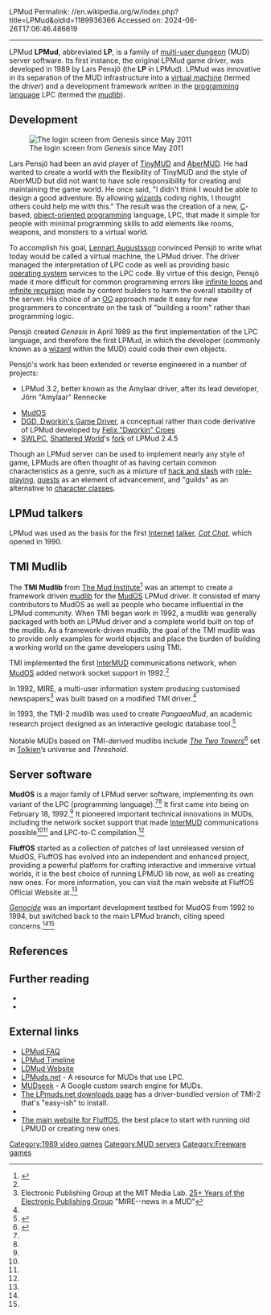 LPMud
Permalink: //en.wikipedia.org/w/index.php?title=LPMud&oldid=1189936366
Accessed on: 2024-06-26T17:06:46.486619



------
LPMud
{{Short description|MUD server software}}
'''LPMud''', abbreviated '''LP''', is a family of [[multi-user dungeon]] (MUD) server software. Its first instance, the original LPMud game driver, was developed in 1989 by Lars Pensjö (the '''LP''' in LPMud).{{R|bartle-lars|shahromine-mudlib|pike}} LPMud was innovative in its separation of the MUD infrastructure into a [[virtual machine]] (termed the ''driver'') and a development framework written in the [[programming language]] LPC (termed the ''[[mudlib]]'').{{R|bartle-mudlib}}

==Development==
[[File:LoginScreen.jpg|thumb|right|The login screen from ''Genesis'' since May 2011]]

Lars Pensjö had been an avid player of [[TinyMUD]] and [[AberMUD]]. He had wanted to create a world with the flexibility of TinyMUD and the style of AberMUD{{R|bartle-lpmud}} but did not want to have sole responsibility for creating and maintaining the game world. He once said, "I didn't think I would be able to design a good adventure. By allowing [[Wizard (MUD)|wizards]] coding rights, I thought others could help me with this."{{R|dog}}  The result was the creation of a new, [[C (programming language)|C]]-based, [[object-oriented programming]] language, LPC, that made it simple for people with minimal programming skills to add elements like rooms, weapons, and monsters to a virtual world.{{R|giuliano}}

To accomplish his goal, [[Lennart Augustsson]] convinced Pensjö to write what today would be called a virtual machine, the LPMud driver. The driver managed the interpretation of LPC code as well as providing basic [[operating system]] services to the LPC code. By virtue of this design, Pensjö made it more difficult for common programming errors like [[infinite loop]]s and [[infinite recursion]] made by content builders to harm the overall stability of the server. His choice of an [[object-oriented programming|OO]] approach made it easy for new programmers to concentrate on the task of "building a room" rather than programming logic.{{R|pike}}

Pensjö created ''Genesis'' in April 1989 as the first implementation of the LPC language, and therefore the first LPMud, in which the developer (commonly known as a [[Wizard (MUD)|wizard]] within the MUD) could code their own objects.{{R|netgames1|dog|reese-genesis|bartle-genesis}}

Pensjö's work has been extended or reverse engineered in a number of projects:
* {{Anchor|Amylaar}}LPMud 3.2, better known as the Amylaar driver, after its lead developer, Jörn "Amylaar" Rennecke{{R|ywwr2|reese-amylaar}}
* [[MudOS]]{{R|ywwr2}}
* [[Dworkin's Game Driver|DGD, Dworkin's Game Driver]], a conceptual rather than code derivative of LPMud developed by [[Felix Croes|Felix "Dworkin" Croes]]{{R|shahromine-dgd}}
* [[SWLPC (programming language)|SWLPC]], [[Shattered World]]'s [[Fork (software development)|fork]] of LPMud 2.4.5{{R|reese-sw}}

Though an LPMud server can be used to implement nearly any style of game,{{R|hahn}} LPMuds are often thought of as having certain common characteristics as a genre, such as a mixture of [[hack and slash]] with [[role-playing game|role-playing]], [[Quest (gaming)|quests]] as an element of advancement, and "guilds" as an alternative to [[character class]]es.{{R|internetculture|ywwr1}}

==LPMud talkers==
LPMud was used as the basis for the first [[Internet]] [[talker]], ''[[Cat Chat]]'', which opened in 1990{{R|netlingo}}.

==TMI Mudlib==
The '''TMI Mudlib''' from [[The Mud Institute]]<ref name="Takacs">{{cite journal|last=Takacs|first=Mark|date=August 17, 1993|title=Prolix A Text-based Participant System for VR|location=Washington|page=13|quote=2.3.7 MIRE Kay has taken a TMI LPMud driver (a popular alternative driver developed by The Mud Institute) and used it as the basis for a multi-user news and information retrieval system |citeseerx = 10.1.1.53.5993}}</ref> was an attempt to create a framework driven [[mudlib]] for the [[MudOS]] LPMud driver. It consisted of many contributors to MudOS as well as people who became influential in the LPMud community. When TMI began work in 1992, a mudlib was generally packaged with both an LPMud driver and a complete world built on top of the mudlib. As a framework-driven mudlib, the goal of the TMI mudlib was to provide only examples for world objects and place the burden of building a working world on the game developers using TMI.

TMI implemented the first [[InterMUD]] communications network, when [[MudOS]] added network socket support in 1992.<ref name="dog"/>

In 1992, MIRE, a multi-user information system producing customised newspapers<ref>Electronic Publishing Group at the MIT Media Lab. [http://web.media.mit.edu/~walter/ep.html 25+ Years of the Electronic Publishing Group] "MIRE--news in a MUD"</ref> was built based on a modified TMI driver.<ref name="Takacs"/>

In 1993, the TMI-2 mudlib was used to create ''PangaeaMud'', an academic research project designed as an interactive geologic database tool.<ref>{{cite thesis
 | last = Boring | first = Erich
 | url = http://sc.lib.muohio.edu/bitstream/handle/2374.MIA/248/fulltext.pdf?sequence=1
 | title = PangaeaMud: An Online, Object-oriented Multiple User Interactive Geologic Database Tool
 | degree = Master's
 | publisher = Miami University
 | date = 1993-12-03
 | access-date = 2010-05-03
}}</ref>

Notable MUDs based on TMI-derived mudlibs include ''[[The Two Towers (MUD)|The Two Towers]]''{{R|english}}{{R|smith-bebak}}{{R|jones}}{{R|ber}}{{R|Ekman-ttt}}<ref>{{cite web |url=http://www.mudconnect.com/mud-bin/adv_search.cgi?Mode=MUD&mud=The+Two+Towers |title=The MUD Connector: The Two Towers |publisher=[[The MUD Connector]] |quote=Highly customized TMI-2 1.1.1 mudlib on MudOS v22 (May 4, 2007) |access-date=2010-07-06 |archive-date=2012-07-17 |archive-url=https://web.archive.org/web/20120717014932/http://www.mudconnect.com/mud-bin/adv_search.cgi?Mode=MUD&mud=The+Two+Towers |url-status=dead }}</ref> set in [[Tolkien]]’s universe{{R|english}} and ''Threshold''.

== Server software ==
'''MudOS''' is a major family of LPMud server software, implementing its own variant of the LPC (programming language).<ref name="ywwr" /><ref name="busey-mudos" />  It first came into being on February 18, 1992.<ref name="reese-mudos" />  It pioneered important technical innovations in MUDs, including the network socket support that made [[InterMUD]] communications possible<ref name="dog" /><ref name="shahromine" /> and LPC-to-C compilation.<ref name="reese-beek" /> 

'''FluffOS''' started as a collection of patches of last unreleased version of MudOS, FluffOS has evolved into an independent and enhanced project, providing a powerful platform for crafting interactive and immersive virtual worlds, it is the best choice of running LPMUD lib now, as well as creating new ones. For more information, you can visit the main website at FluffOS Official Website at.<ref name="fluffos" />

''[[Genocide (MUD)|Genocide]]'' was an important development testbed for MudOS from 1992 to 1994, but switched back to the main LPMud branch, citing speed concerns.<ref name="reese-geno-mudos" /><ref name="reese-geno-lpmud" />

==References==
{{Reflist|colwidth=40em|refs=
<ref name="bartle-lars">{{cite book
 | last = Bartle | first = Richard | author-link = Richard Bartle
 | title = [[Designing Virtual Worlds]]
 | publisher = New Riders
 | year = 2003
 | isbn = 0-13-101816-7
 | page = 10
 | quote = LPMUD was named after its author, Lars Pensjö of the University of Gothenburg, Sweden.
}}</ref>
<ref name="shahromine-mudlib">{{cite book
 | last1 = Shah | first1 = Rawn
 | last2 = Romine | first2 = James
 | year = 1995
 | title = Playing MUDs on the Internet
 | publisher = John Wiley & Sons, Inc.
 | isbn = 0-471-11633-5
 | page = 158
 | quote = ... the original ''Mudlib'' distributed by LP, Lars Pensjö, and his team.
}}</ref>
<ref name="pike">{{cite web
 |url         = http://pike.ida.liu.se/about/pike/history.xml
 |title       = The History of Pike
 |work        = Pike
 |access-date  = 2009-09-09
 |quote       = In the beginning, there was Adventure. Then a bunch of people decided to make multi-player adventure games. One of those people was Lars Pensjö at the Chalmers university in Gothenburg, Sweden. For his game he needed a simple, memory-efficient language, and thus LPC (Lars Pensjö C) was born. About a year later Fredrik Hübinette started playing one of these games and found that the language was the most easy-to-use language he had ever encountered.
 |url-status     = dead
 |archive-url  = https://web.archive.org/web/20100204062426/http://pike.ida.liu.se/about/pike/history.xml
 |archive-date = 2010-02-04
}}</ref>
<ref name="bartle-mudlib">{{cite book
 | last = Bartle | first = Richard | author-link = Richard Bartle
 | title = [[Designing Virtual Worlds]]
 | publisher = New Riders
 | year = 2003
 | isbn = 0-13-101816-7
 | page = 43
 | quote = Above this layer is what (for historical reasons) is known as the ''mudlib''<sup>58</sup>. [...] <sup>58</sup>For "mud library".  ''MUD1'' had a mudlib, but it was an adaptation of the BCPL input/output library and therefore was at a lower level than today's mudlibs.  The modern usage of the term was coined independently by ''LPMUD''.
}}</ref>
<ref name="bartle-lpmud">{{cite book
 | last = Bartle | first = Richard | author-link = Richard Bartle
 | title = [[Designing Virtual Worlds]]
 | publisher = New Riders
 | year = 2003
 | isbn = 0-13-101816-7
 | page = 10
 | quote = Having played both AberMUD and TinyMUD, he decided he wanted to write his own game with the adventure of the former and the user-extensibility of the latter.
}}</ref>
<ref name="bartle-genesis">{{cite book
 | last = Bartle | first = Richard | author-link = Richard Bartle
 | title = [[Designing Virtual Worlds]]
 | publisher = New Riders
 | year = 2003
 | isbn = 0-13-101816-7
 | pages = 10
 | quote = To this end, he developed an in-game programming language called LPC that allowed players of sufficient experience to add not only objects, but also powerful functionality to the game as it ran. 
}}</ref>
<ref name="dog">{{cite book
 | last1 = Mulligan | first1 = Jessica
 | last2 = Patrovsky | first2 = Bridgette
 | year = 2003
 | title = Developing Online Games: An Insider's Guide
 | publisher = New Riders
 | isbn = 1-59273-000-0
 | page = 451
 | quote = 1989 [...] Lars Penjske creates ''LPMud'' and opens ''Genesis''.  ''"Having fun playing ''TinyMUD'' and ''AberMUD'', Lars Penjske decides to write a server to combine the extensibility of ''TinyMUD'' with the adventures of ''AberMUD''.  Out of this inspiration, he designed ''LPC'' as a special MUD language to make extending the game simple.  Lars says, '...I didn't think I would be able to design a good adventure.  By allowing wizards coding rights, I thought others could help me with this.'  The first running code was developed in a week on Unix System V using IPC, not BSD sockets.  Early object-oriented features only existed accidentally by way of the nature of MUDs manipulating objects.  As Lars learned C++, he gradually extended those features.  The result is that the whole LPMud was developed from a small prototype, gradually extended with features."'' —'''George Reese's''' ''LPMud Timeline''
}}</ref>
<ref name="giuliano">{{cite book
 | last = Giuliano | first = Luca | author-link = :it:Luca Giuliano
 | title = I padroni della menzogna. Il gioco delle identità e dei mondi virtuali
 | publisher = [[:it:Meltemi Editore|Meltemi Editore]]
 | year = 1997
 | isbn = 978-88-86479-35-6
 | language = it
 |trans-title=The masters of the lie: the play of identity and virtual worlds
 | pages = 101–102
 | quote = È stato creato nel 1990 da Lars Pensjö presso la Chalmers Academic Computing Society in Svezia.  Pensjö proveniva dall'esperienza dell'AberMUD e il suo sistema è sostanzialmente il frutto di un compromesso tra la rigidità di AberMUD e l'egualitarismo del TinyMUD.  Il server LPMUD è diverso dagli altri perché non è un gioco prefabricato ma un linguaggio, chiamato LPC, che gli utenti possono utilizzare per interagire, modificare il loro ambiente e costruire un gioco.  Un DikuMUD è molto più efficiente come programma ma non può essere modificato senza avere un alto livello di conoscenza nella programmatazione.  Invece un LPMUD è molto più flessible ed è possibile costruire anche oggetti molto complessi con un livello di conoscenza inferiore.  Grazie a questa flessibilita, che si adatta all'immaginazione dei giocatori, LPMUD si è diffuso rapidamente.  Il livello di programmazione degli oggetti però non è esteso a tutti, ma è limitato ai giocatori che hanno raggiunto un livello elevato di competenza all'interno del MUD stesso e delle sue regole.  Grazie a questo maggior controllo del mondo, un LPMUD tende ad essere più organico e coerente nella construzione del mondo, diversamente dal TinyMUD che tende invece a diventare un po' caotico. '''Translation''': It was created in 1990 by Lars Pensjö of the Chalmers Academic Computing Society in Sweden.  Pensjö's experience was with AberMUD, and its system is basically the result of a compromise between the rigidity of AberMUD and the egalitarianism of TinyMUD.  The LPMUD server is different from others because it is not a game but a prefabricated language called LPC, which users can use to interact, change their environment and build a game.  A DikuMUD is much more efficient as a program but cannot be changed without having a high level of programming knowledge.  On the other hand, LPMUD is much more flexible, and you can build very complex objects with a lower level of knowledge.  Thanks to this flexibility, which adapts to players' imagination, LPMUD has spread rapidly.  The level of programming objects is not for everyone, but is limited to players who have reached a high level of competence within the MUD itself and with its rules.  Thanks to this greater control of the world, a LPMUD tends toward more comprehensive and coherent construction of the world, unlike TinyMUD, which tends to get a little chaotic.}}</ref>
<ref name="ywwr2">{{cite book
 | last1 = Towers | first1 = J. Tarin
 | last2 = Badertscher | first2 = Ken
 | last3 = Cunningham | first3 = Wayne
 | last4 = Buskirk | first4 = Laura
 | title = Yahoo! Wild Web Rides
 | publisher = IDG Books Worldwide Inc.
 | year = 1996
 | isbn = 0-7645-7003-X
 | page = 141
 | quote = '''MudOS and Amylaar:''': There are a couple versions of LPmuds that you might run into.  More are being developed as coders and wizards improve their games.  Both MudOS and Amylaar are descendants of LPmuds, and Amylaar is an especially popular version.
}}</ref>
<ref name="reese-amylaar">{{cite web
 | last = Reese | first = George 
 | url = http://www.faqs.org/faqs/games/mud-faq/lp/
 | title = LPMud FAQ
 | work = Internet FAQ Archives
 | date = 1998-09-15
 | access-date = 2009-06-25
 | quote = Amylaar is a person, not an LPMud. He is the primary author and torch bearer of the LPMud name. Given the generic sound of the term "LPMud" these days, people often refer to LPMud 3.2 as the Amylaar driver.
}}</ref>
<ref name="shahromine-dgd">{{cite book
 | last1 = Shah | first1 = Rawn
 | last2 = Romine | first2 = James
 | year = 1995
 | title = Playing MUDs on the Internet
 | publisher = John Wiley & Sons, Inc.
 | isbn = 0-471-11633-5
 | page = 164
 | quote = DGD, created by Dworkin aka Felix Croes, is a complete rewrite of the LPmud game.
}}</ref>
<ref name="reese-sw">{{cite web
 | last = Reese | first = George 
 | url = http://www.faqs.org/faqs/games/mud-faq/lp/
 | title = LPMud FAQ
 | work = Internet FAQ Archives
 | date = 1998-09-15
 | access-date = 2009-06-25
 | quote = Shattered Worlds, on the otherhand, derives from LPMud 2.4.5.
}}</ref>
<ref name="hahn">{{cite book
 | last = Hahn
 | first = Harley
 | title = The Internet Complete Reference
 | edition = 2nd
 | publisher = Osborne McGraw-Hill
 | year = 1996
 | isbn = 0-07-882138-X
 | page = [https://archive.org/details/harleyhahnsinter00hahn/page/557 557]
 | quote = The original LPC language was designed to create hack-n-slash muds.  If you heard that a particular mud was an LPMud, you could guess what type of mud it was.  In recent years, though, LPC has been redesigned into a general-purpose mud-creation language and, nowadays, virtually any type of mud might be an LPMud.
 | url = https://archive.org/details/harleyhahnsinter00hahn/page/557
 }}</ref>
<ref name="internetculture">{{cite book
 | editor-last = Porter | editor-first = David
 | title = Internet Culture
 | publisher = Routledge
 | year = 1997
 | isbn = 0-415-91684-4
 | edition = pbk.
 | last = Ito | first = Mizuko | author-link = Mizuko Ito
 | contribution = Virtually Embodied: The Reality of Fantasy in a Multi-User Dungeon
 | page = 89
 | quote = The MUDs that I study are LPMUDs, which are "traditional" and "mainstream" MUDs in the sense that they are combat and role-playing game oriented, and tend to use medieval images.
}}</ref>
<ref name="ywwr1">{{cite book
 | last1 = Towers | first1 = J. Tarin
 | last2 = Badertscher | first2 = Ken
 | last3 = Cunningham | first3 = Wayne
 | last4 = Buskirk | first4 = Laura
 | title = Yahoo! Wild Web Rides
 | publisher = IDG Books Worldwide Inc.
 | year = 1996
 | isbn = 0-7645-7003-X
 | page = 141
 | quote = '''LPmuds:''' When you play LPmuds, you'll probably be faced with more of a bent toward socialization and an attempt to get characters to role-play more.  Quests, where you have to complete a predetermined set of actions, tend to be used to try to move people away from relying simply on combat to gain experience.  When you first enter the game, your character has no profession until you join a guild, which you usually need to search around for.  It is normally against the rules for seasoned characters to help you with your quests or finding a guild, but some LPmuds do not enforce this.
}}</ref>
<ref name="netlingo">{{cite web
 | url = http://www.netlingo.com/more/talker.php
 | title = Talker History
 | work = NetLingo the Internet Dictionary
 | access-date = 2010-04-13
 | quote = Single-server talkers on the internet first appeared in 1990, with the talker Cat Chat. This was a hack of the LPMud source code, put together by Chris Thompson (aka 'Cat') at Warwick University, in England.
}}</ref>
<ref name="english">{{cite book
 | editor-last = English | editor-first = Katharine
 | title = Most Popular Web Sites: The Best of the Net from A 2 Z
 | publisher = Lycos Press / [[Macmillan Publishers]]
 | year = 1996
 | isbn = 0-7897-0792-6
 | page = 315
 | quote = '''Two Towers Multi-User Dungeon <nowiki>http://www.angband.com/towers</nowiki>''' This page serves as an entrance to the Two Towers Multi-User Dungeon, allowing game players to step into the world of fantasy writer J.R.R. Tolkien.  Intrepid visitors can learn about the game or link to Tolkien sites dotting the net.
}}</ref>
<ref name="smith-bebak">{{cite book
 | last1 = Smith
 | first1 = Bud
 | last2 = Bebak
 | first2 = Arthur
 | title = Creating Web Pages for Dummies
 | edition = 2nd
 | publisher = IDG
 | year = 1997
 | isbn = 0-7645-0114-3
 | pages = [https://archive.org/details/creatingwebpages00smit_0/page/40 40–41]
 | url = https://archive.org/details/creatingwebpages00smit_0/page/40
 }}</ref>
<ref name="jones">{{cite web
 | last = Jones | first = Nimrod
 | title = nEt.SPeAk
 |date=April 1997
 | url = http://zencadet.info/net.speak/
 | archive-url = https://web.archive.org/web/20110722012643/http://zencadet.info/net.speak/chapter1.html
 | archive-date = 2011-07-22
 | access-date = 2010-07-20
 | quote = The MUD referred to in this work is ''The Two Towers LpMUD'' based upon J. R. R. Tolkien's ''Lord of the Rings''. It claims to be the most faithful MUD to his Middle-Earth and boasts players in their hundreds gathered from 50 countries world-wide.
}}</ref>
<ref name="ber">{{cite web
 | url = http://haven.theonering.net/reviews/games/twotowersmud.html
 | title = Tolkien Gaming - Gaming Havens - Game Reviews - Two Tower MUD
 | work = theonering.net
 | date = 2000-05-23
 | quote = The experience system was very simple, you kill things and complete missions, you get more attributes.
 | access-date = 2010-10-15
}}</ref>
<ref name="Ekman-ttt">{{cite web
 | last = Ekman | first = Fredrik
 | title = LP mud's
 | date = 1995-05-09
 | work = rec.arts.books.tolkien
 | access-date = 2010-07-05
 | url = http://groups.google.com/group/rec.arts.books.tolkien/msg/e73f9160aa34df11
}}</ref>
<ref name="ywwr">{{cite book
 | last1 = Towers | first1 = J. Tarin
 | last2 = Badertscher | first2 = Ken
 | last3 = Cunningham | first3 = Wayne
 | last4 = Buskirk | first4 = Laura
 | title = Yahoo! Wild Web Rides
 | publisher = IDG Books Worldwide Inc.
 | year = 1996
 | isbn = 0-7645-7003-X
 | pages = 141
 | quote = '''MudOS and Amylaar:''': There are a couple versions of LPmuds that you might run into.  More are being developed as coders and wizards improve their games.  Both MudOS and Amylaar are descendants of LPmuds, and Amylaar is an especially popular version.
}}</ref>
<ref name="busey-mudos">{{cite book
 | last = Busey | first = Andrew
 | title = Secrets of the MUD Wizards
 | publisher = [[SAMS Publishing]]
 | year = 1995
 | isbn = 0-672-30723-5
 | pages = 216
 | quote = For example, the MudOS server is based on the LPMUD server, but has been developed along different lines than the current LPMUD server.
}}</ref>
<ref name="reese-mudos">{{cite web
 |last        = Reese
 |first       = George
 |url         = http://www.rpgmud.com/lpmud_timeline.htm
 |title       = LPMud Timeline
 |date        = 1995-08-01
 |quote       = February 18, 1992 The LPMud 3.1.2-A project is renamed MudOS.
 |url-status     = dead
 |archive-url  = https://web.archive.org/web/20120226122409/http://www.rpgmud.com/lpmud_timeline.htm
 |archive-date = February 26, 2012
}}</ref>
<ref name="shahromine">{{cite book
 | last1 = Shah | first1 = Rawn
 | last2 = Romine | first2 = James
 | year = 1995
 | title = Playing MUDs on the Internet
 | publisher = John Wiley & Sons, Inc.
 | pages = 164
 | isbn = 0-471-11633-5
 | quote = MudOS is a much enhanced version that was a major rewrite that is not compatible with the old 2.4.5 LPmud version.  It is one of the most feature-rich Mud systems available, making the game seem almost like a high-level operating system of its own.  You can create objects within the Mud that can directly access the Internet Protocols, such as Transmission Control Protocol (TCP) and User Datagram Protocol (UDP); [...]
}}</ref>
<ref name="reese-genesis">{{cite web
 |last        = Reese
 |first       = George
 |url         = http://www.rpgmud.com/lpmud_timeline.htm
 |title       = LPMud Timeline
 |date        = 1996-03-11
 |access-date  = 2010-04-18
 |quote       = April 1989 ¶ Lars starts the first public LPMud, _Genesis_.
 |url-status     = dead
 |archive-url  = https://web.archive.org/web/20120226122409/http://www.rpgmud.com/lpmud_timeline.htm
 |archive-date = 2012-02-26
}}</ref>
<ref name="reese-beek">{{cite web
 |last        = Reese
 |first       = George
 |url         = http://www.rpgmud.com/lpmud_timeline.htm
 |title       = LPMud Timeline
 |date        = 1995-08-01
 |quote       = BeekOS is basically a MudOS core with dynamic compilation of LPC->C, linking the compiled machine code to the running server dynamically. These enhancements are later merged into MudOS once Beeks takes over MudOS development.
 |url-status     = dead
 |archive-url  = https://web.archive.org/web/20120226122409/http://www.rpgmud.com/lpmud_timeline.htm
 |archive-date = 2012-02-26
}}</ref>
<ref name="reese-geno-mudos">{{cite web
 |last        = Reese
 |first       = George
 |url         = http://www.rpgmud.com/lpmud_timeline.htm
 |title       = LPMud Timeline
 |date        = 1996-03-11
 |access-date  = 2010-04-14
 |quote       = June 1992 ¶ After having taken over as admin of Genocide in April, Blackthorn decides to move Genocide over to the new MudOS driver. At this time, the driver was filled with new features, but equally filled with bugs. Genocide spent most of the summer as a testbed for MudOS development, with MudOS developers Truilka, Jacques, and Wayfarer working along on the driver over on Portals.
 |url-status     = dead
 |archive-url  = https://web.archive.org/web/20120226122409/http://www.rpgmud.com/lpmud_timeline.htm
 |archive-date = 2012-02-26
}}</ref>
<ref name="reese-geno-lpmud">{{cite web
 |last        = Reese
 |first       = George
 |url         = http://www.rpgmud.com/lpmud_timeline.htm
 |title       = LPMud Timeline
 |date        = 1996-03-11
 |access-date  = 2010-04-14
 |quote       = Early 1994 ¶ {{sic|Genocide|s}} converts over to LPMud in order to get the unusual speed demands made of it by its theme and its old machine. As a result, Blackthorn stops with the trickle of bug-fixes which had been the whole of MudOS development at the time.
 |url-status     = dead
 |archive-url  = https://web.archive.org/web/20120226122409/http://www.rpgmud.com/lpmud_timeline.htm
 |archive-date = 2012-02-26
}}</ref>
<ref name="netgames1">{{cite book
 | last1 = Maloni
 | first1 = Kelly
 | last2 = Baker
 | first2 = Derek
 | last3 = Wice
 | first3 = Nathaniel
 | year = 1994
 | title = Net Games
 | publisher = Random House / Michael Wolff & Company, Inc.
 | isbn = 0-679-75592-6
 | pages = [https://archive.org/details/netgamesyourguid00malo/page/78 78]
 | quote = ''Genesis'' lays claim to being the first LPMUD.
 | url = https://archive.org/details/netgamesyourguid00malo/page/78
 }}</ref>
<ref name="fluffos">{{cite web
 | title = FluffOS website
 | url = https://www.fluffos.info
 }}</ref>
}}

==Further reading==
* {{cite book
 | editor1-last = Shah | editor1-first = Rawn
 | editor2-last = Romine | editor2-first = James
 | title = Playing MUDs on the Internet
 | publisher = John Wiley & Sons, Inc.
 | year = 1995
 | isbn = 0-471-11633-5
 | last = Shah | first = Rawn
 | contribution = Part 2: LPmuds
 | pages = 155–231
}}
* {{cite book
 | last = Busey | first = Andrew
 | title = Secrets of the MUD Wizards
 | publisher = [[SAMS Publishing]]
 | year = 1995
 | isbn = 0-672-30723-5
}}

==External links==
* [http://www.faqs.org/faqs/games/mud-faq/lp/ LPMud FAQ]
* [https://web.archive.org/web/20120226122409/http://www.rpgmud.com/lpmud_timeline.htm LPMud Timeline]
* [http://ldmud.eu/ LDMud Website]
* [http://lpmuds.net/ LPMuds.net] - A resource for MUDs that use LPC.
* [http://mudseek.com/ MUDseek] - A Google custom search engine for MUDs.
* [http://lpmuds.net/downloads.html The LPmuds.net downloads page] has a driver-bundled version of TMI-2 that's "easy-ish" to install.
* {{dmoz|Games/Online/MUDs/By_Codebase/LP/|LPMuds}}
* [https://www.fluffos.info The main website for FluffOS], the best place to start with running old LPMUD or creating new ones.


{{MUDs}}

[[Category:1989 video games]]
[[Category:MUD servers]]
[[Category:Freeware games]]
